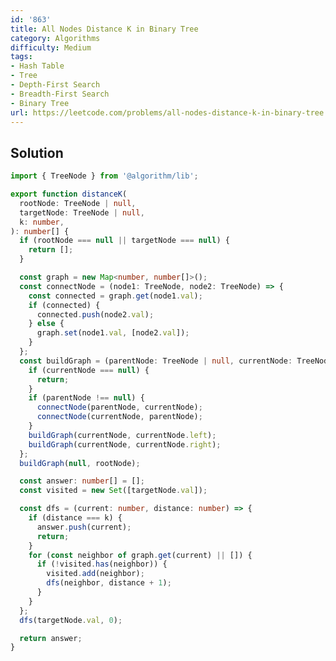 ```yaml
---
id: '863'
title: All Nodes Distance K in Binary Tree
category: Algorithms
difficulty: Medium
tags:
- Hash Table
- Tree
- Depth-First Search
- Breadth-First Search
- Binary Tree
url: https://leetcode.com/problems/all-nodes-distance-k-in-binary-tree
---
```


## Solution

```typescript filename="solution.ts" copy
import { TreeNode } from '@algorithm/lib';

export function distanceK(
  rootNode: TreeNode | null,
  targetNode: TreeNode | null,
  k: number,
): number[] {
  if (rootNode === null || targetNode === null) {
    return [];
  }

  const graph = new Map<number, number[]>();
  const connectNode = (node1: TreeNode, node2: TreeNode) => {
    const connected = graph.get(node1.val);
    if (connected) {
      connected.push(node2.val);
    } else {
      graph.set(node1.val, [node2.val]);
    }
  };
  const buildGraph = (parentNode: TreeNode | null, currentNode: TreeNode | null) => {
    if (currentNode === null) {
      return;
    }
    if (parentNode !== null) {
      connectNode(parentNode, currentNode);
      connectNode(currentNode, parentNode);
    }
    buildGraph(currentNode, currentNode.left);
    buildGraph(currentNode, currentNode.right);
  };
  buildGraph(null, rootNode);

  const answer: number[] = [];
  const visited = new Set([targetNode.val]);

  const dfs = (current: number, distance: number) => {
    if (distance === k) {
      answer.push(current);
      return;
    }
    for (const neighbor of graph.get(current) || []) {
      if (!visited.has(neighbor)) {
        visited.add(neighbor);
        dfs(neighbor, distance + 1);
      }
    }
  };
  dfs(targetNode.val, 0);

  return answer;
}
```

